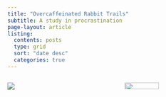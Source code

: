 ```yaml
---
title: "Overcaffeinated Rabbit Trails"
subtitle: A study in procrastination
page-layout: article
listing:
  contents: posts
  type: grid
  sort: "date desc"
  categories: true
---
```

::::columns
:::{.column width=50%}
![](images/RabbitTrails.jpg)
:::
:::{.column width=50%}
![](images/Coffee.jpg){width=56.5%}
:::
::::
#### 
